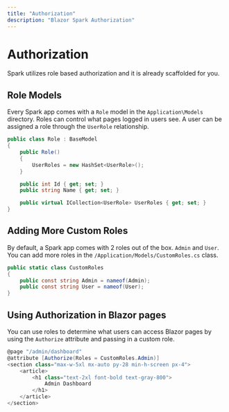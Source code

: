 ```yaml
---
title: "Authorization"
description: "Blazor Spark Authorization"
---
```


# Authorization
Spark utilizes role based authorization and it is already scaffolded for you.

## Role Models
Every Spark app comes with a `Role` model in the `Application\Models` directory. Roles can control what pages logged in users see. A user can be assigned a role through the `UserRole` relationship.
```csharp
public class Role : BaseModel
{
    public Role()
    {
        UserRoles = new HashSet<UserRole>();
    }

    public int Id { get; set; }
    public string Name { get; set; }

    public virtual ICollection<UserRole> UserRoles { get; set; }
}
```

## Adding More Custom Roles
By default, a Spark app comes with 2 roles out of the box. `Admin` and `User`. You can add more roles in the `/Application/Models/CustomRoles.cs` class.
```csharp
public static class CustomRoles
{
    public const string Admin = nameof(Admin);
    public const string User = nameof(User);
}
```

## Using Authorization in Blazor pages
You can use roles to determine what users can access Blazor pages by using the `Authorize` attribute and passing in a custom role.
```csharp
@page "/admin/dashboard"
@attribute [Authorize(Roles = CustomRoles.Admin)]
<section class="max-w-5xl mx-auto py-28 min-h-screen px-4">
    <article>
        <h1 class="text-2xl font-bold text-gray-800">
            Admin Dashboard
        </h1>
    </article>
</section>
```